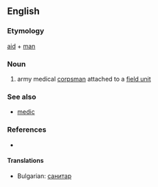 ==English==

===Etymology===
[[aid]] + [[man]]

===Noun===
{{en-noun|aidmen}}

# army medical [[corpsman]] attached to a [[field unit]]

===See also===
* [[medic]]

===References===
* {{R:Websters}}

====Translations====
* Bulgarian: [[санитар]]